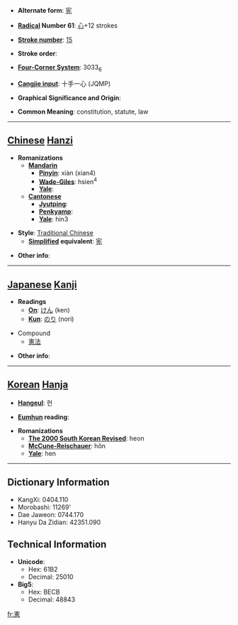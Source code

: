 * '''Alternate form''': [[宪]]

* '''[[Wiktionary:Chinese radical index| Radical]] Number 61''': [[Wiktionary:Chinese radical index 心|心]]+12 strokes

* '''[[Wiktionary:Chinese total strokes index|Stroke number]]''': [[Wiktionary:Chinese total strokes index 15|15]]

* '''Stroke order''': 

* '''[[Wiktionary:Chinese four corner index|Four-Corner System]]''': 3033<sub>6</sub>

* '''[[Wiktionary:Chinese Cangjie index|Cangjie input]]''': 十手一心 (JQMP)

* '''Graphical Significance and Origin''': 

* '''Common Meaning''': constitution, statute, law

----

== [[Chinese]] [[Hanzi]] ==

* '''Romanizations'''
** '''[[Mandarin]]'''
*** '''[[Pinyin]]''': xiàn (xian4)
*** '''[[Wade-Giles]]''': hsien<sup>4</sup>
*** '''[[Yale]]''': 
** '''[[Cantonese]]'''
*** '''[[Jyutping]]''':
*** '''[[Penkyamp]]''': 
*** '''[[Yale]]''': hin3

* '''Style''': [[Traditional Chinese]] 
** '''[[Simplified Chinese|Simplified]] equivalent''': [[宪]]

* '''Other info''': 

----

== [[Japanese]] [[Kanji]] ==

* '''Readings'''
** '''[[On]]''': [[けん]] (ken)
** '''[[Kun]]''': [[のり]] (nori)

* Compound
**[[憲法]]

* '''Other info''':  

----

== [[Korean]] [[Hanja]] ==

* '''[[Hangeul]]''': 헌

* '''[[Eumhun]] reading''': 

* '''Romanizations'''
** '''[[The 2000 South Korean Revised Romanization|The 2000 South Korean Revised]]''': heon
** '''[[McCune-Reischauer]]''': hŏn
** '''[[Yale]]''': hen

----

== Dictionary Information ==

* KangXi: 0404.110
* Morobashi: 11269'
* Dae Jaweon: 0744.170
* Hanyu Da Zidian: 42351.090

== Technical Information ==

* '''Unicode''':
** Hex: 61B2
** Decimal: 25010
* '''Big5''':
** Hex: BECB
** Decimal: 48843

[[fr:憲]]